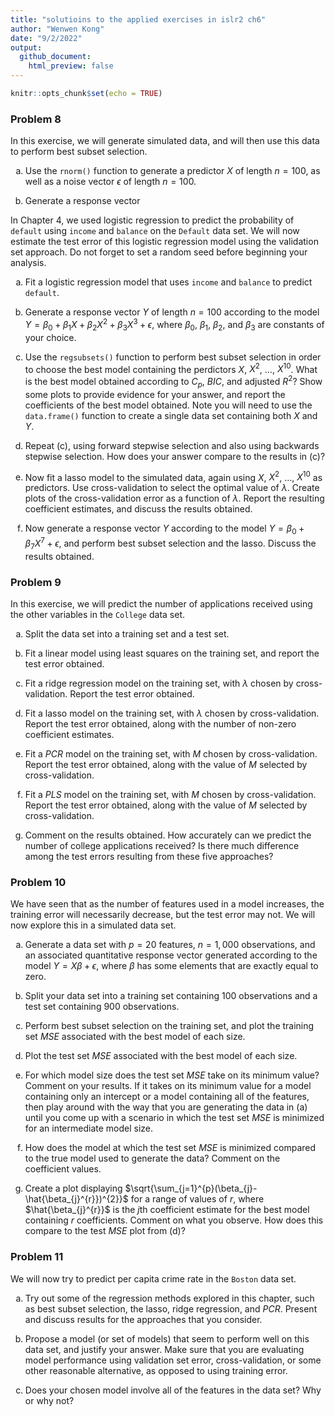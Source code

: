 ```yaml
---
title: "solutioins to the applied exercises in islr2 ch6"
author: "Wenwen Kong"
date: "9/2/2022"
output:
  github_document:
    html_preview: false
---
```


```r
knitr::opts_chunk$set(echo = TRUE)
```

### Problem 8
In this exercise, we will generate simulated data, and will then use this data to perform best subset selection.

  (a)
  Use the `rnorm()` function to generate a predictor $X$ of length $n = 100$, as well as a noise vector $\epsilon$ of length $n = 100$. 
  
  (b)
  Generate a response vector 



In Chapter 4, we used logistic regression to predict the probability of `default` using `income` and `balance` on the `Default` data set. We will now estimate the test error of this logistic regression model using the validation set approach. Do not forget to set a random seed before beginning your analysis. 

  (a) 
  Fit a logistic regression model that uses `income` and `balance` to predict `default`.
  
  (b)
  Generate a response vector $Y$ of length $n = 100$ according to the model 
  $Y = \beta_{0} + \beta_{1}X + \beta_{2}X^{2}+\beta_{3}X^{3}+ \epsilon$,
  where $\beta_{0}$, $\beta_{1}$, $\beta_{2}$, and $\beta_{3}$ are constants of your choice. 
  
  (c)
  Use the `regsubsets()` function to perform best subset selection in order to choose the best model containing the perdictors $X$, $X^{2}$, ..., $X^{10}$. What is the best model obtained according to $C_{p}$, $BIC$, and adjusted $R^{2}$? Show some plots to provide evidence for your answer, and report the coefficients of the best model obtained. Note you will need to use the `data.frame()` function to create a single data set containing both $X$ and $Y$. 
  
  (d)
  Repeat (c), using forward stepwise selection and also using backwards stepwise selection. How does your answer compare to the results in (c)?
  
  (e)
  Now fit a lasso model to the simulated data, again using $X$, $X^{2}$, ..., $X^{10}$ as predictors. Use cross-validation to select the optimal value of $\lambda$. Create plots of the cross-validation error as a function of $\lambda$. Report the resulting coefficient estimates, and discuss the results obtained. 
  
  (f)
  Now generate a response vector $Y$ according to the model
  $Y = \beta_{0} + \beta_{7}X^{7} + \epsilon$,
  and perform best subset selection and the lasso. Discuss the results obtained. 
  
### Problem 9
In this exercise, we will predict the number of applications received using the other variables in the `College` data set. 

  (a)
  Split the data set into a training set and a test set.
  
  (b)
  Fit a linear model using least squares on the training set, and report the test error obtained. 
  (c)
  Fit a ridge regression model on the training set, with $\lambda$ chosen by cross-validation. Report the test error obtained. 
  
  (d)
  Fit a lasso model on the training set, with $\lambda$ chosen by cross-validation. Report the test error obtained, along with the number of non-zero coefficient estimates. 
  
  (e)
  Fit a $PCR$ model on the training set, with $M$ chosen by cross-validation. Report the test error obtained, along with the value of $M$ selected by cross-validation. 
  
  (f)
  Fit a $PLS$ model on the training set, with $M$ chosen by cross-validation. Report the test error obtained, along with the value of $M$ selected by cross-validation. 
  
  (g)
  Comment on the results obtained. How accurately can we predict the number of college applications received? Is there much difference among the test errors resulting from these five approaches?
  
### Problem 10
We have seen that as the number of features used in a model increases, the training error will necessarily decrease, but the test error may not. We will now explore this in a simulated data set. 

  (a)
  Generate a data set with $p = 20$ features, $n = 1,000$ observations, and an associated quantitative response vector generated according to the model
  $Y = X\beta + \epsilon$,
  where $\beta$ has some elements that are exactly equal to zero. 
  
  (b)
  Split your data set into a training set containing $100$ observations and a test set containing $900$ observations. 
  
  (c)
  Perform best subset selection on the training set, and plot the training set $MSE$ associated with the best model of each size.
  
  (d)
  Plot the test set $MSE$ associated with the best model of each size.
  
  (e)
  For which model size does the test set $MSE$ take on its minimum value? Comment on your results. If it takes on its minimum value for a model containing only an intercept or a model containing all of the features, then play around with the way that you are generating the data in (a) until you come up with a scenario in which the test set $MSE$ is minimized for an intermediate model size.
  
  (f)
  How does the model at which the test set $MSE$ is minimized compared to the true model used to generate the data? Comment on the coefficient values. 
  
  (g)
  Create a plot displaying $\sqrt{\sum_{j=1}^{p}(\beta_{j}-\hat{\beta_{j}^{r}})^{2}}$ for a range of values of $r$, where $\hat{\beta_{j}^{r}}$ is the $j$th coefficient estimate for the best model containing $r$ coefficients. Comment on what you observe. How does this compare to the test $MSE$ plot from (d)?
  
### Problem 11
We will now try to predict per capita crime rate in the `Boston` data set. 

  (a)
  Try out some of the regression methods explored in this chapter, such as best subset selection, the lasso, ridge regression, and $PCR$. Present and discuss results for the approaches that you consider. 
  
  (b)
  Propose a model (or set of models) that seem to perform well on this data set, and justify your answer. Make sure that you are evaluating model performance using validation set error, cross-validation, or some other reasonable alternative, as opposed to using training error. 
  
  (c)
  Does your chosen model involve all of the features in the data set? Why or why not?

  